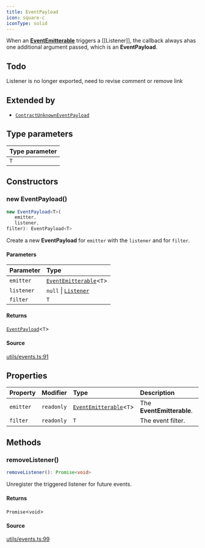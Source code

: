 ```yaml
---
title: EventPayload
icon: square-c
iconType: solid
---
```


When an [**EventEmitterable**](/content/interfaces/EventEmitterable) triggers a [[Listener]], the callback always ahas one
additional argument passed, which is an **EventPayload**.

## Todo

Listener is no longer exported, need to revise comment or remove link

## Extended by

- [`ContractUnknownEventPayload`](/content/classes/ContractUnknownEventPayload)

## Type parameters

| Type parameter |
| :------ |
| `T` |

## Constructors

### new EventPayload()

```ts
new EventPayload<T>(
   emitter, 
   listener, 
filter): EventPayload<T>
```

Create a new **EventPayload** for `emitter` with the `listener` and for `filter`.

#### Parameters

| Parameter | Type |
| :------ | :------ |
| `emitter` | [`EventEmitterable`](/content/interfaces/EventEmitterable)\<`T`\> |
| `listener` | `null` \| [`Listener`](/content/type-aliases/Listener) |
| `filter` | `T` |

#### Returns

[`EventPayload`](/content/classes/EventPayload)\<`T`\>

#### Source

[utils/events.ts:91](https://github.com/dominant-strategies/quais-6.js/blob/38982dd013eed052e945fa3a33303bbe7a712e35/src/utils/events.ts#L91)

## Properties

| Property | Modifier | Type | Description |
| :------ | :------ | :------ | :------ |
| `emitter` | `readonly` | [`EventEmitterable`](/content/interfaces/EventEmitterable)\<`T`\> | The **EventEmitterable**. |
| `filter` | `readonly` | `T` | The event filter. |

## Methods

### removeListener()

```ts
removeListener(): Promise<void>
```

Unregister the triggered listener for future events.

#### Returns

`Promise`\<`void`\>

#### Source

[utils/events.ts:99](https://github.com/dominant-strategies/quais-6.js/blob/38982dd013eed052e945fa3a33303bbe7a712e35/src/utils/events.ts#L99)
